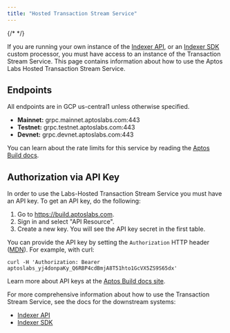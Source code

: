 ```yaml
---
title: "Hosted Transaction Stream Service"
---
```


{/* <IndexerBetaNotice /> */}

If you are running your own instance of the [Indexer API](/build/indexer), or an [Indexer SDK](/build/indexer/indexer-sdk) custom processor, you must have access to an instance of the Transaction Stream Service. This page contains information about how to use the Aptos Labs Hosted Transaction Stream Service.

## Endpoints

All endpoints are in GCP us-central1 unless otherwise specified.

- **Mainnet:** grpc.mainnet.aptoslabs.com:443
- **Testnet:** grpc.testnet.aptoslabs.com:443
- **Devnet:** grpc.devnet.aptoslabs.com:443

You can learn about the rate limits for this service by reading the [Aptos Build docs](https://build.aptoslabs.com/docs/start/billing).

## Authorization via API Key

In order to use the Labs-Hosted Transaction Stream Service you must have an API key. To get an API key, do the following:

1. Go to https://build.aptoslabs.com.
2. Sign in and select "API Resource".
3. Create a new key. You will see the API key secret in the first table.

You can provide the API key by setting the `Authorization` HTTP header ([MDN](https://developer.mozilla.org/en-US/docs/Web/HTTP/Headers/Authorization)). For example, with curl:

```shellscript filename="Terminal"
curl -H 'Authorization: Bearer aptoslabs_yj4donpaKy_Q6RBP4cdBmjA8T51hto1GcVX5ZS9S65dx'
```

Learn more about API keys at the [Aptos Build docs site](https://build.aptoslabs.com/docs/start/api-keys).

For more comprehensive information about how to use the Transaction Stream Service, see the docs for the downstream systems:

- [Indexer API](/build/indexer/indexer-api)
- [Indexer SDK](/build/indexer/indexer-sdk)

